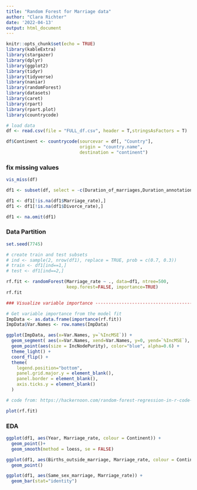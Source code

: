 ```yaml
---
title: "Random Forest for Marriage data"
author: "Clara Richter"
date: '2022-04-13'
output: html_document
---
```


```r
knitr::opts_chunk$set(echo = TRUE)
library(kableExtra)
library(stargazer)
library(dplyr)
library(ggplot2)
library(tidyr)
library(tidyverse)
library(naniar)
library(randomForest)
library(datasets)
library(caret)
library(rpart)
library(rpart.plot)
library(countrycode)
```

```r
# load data
df <- read.csv(file = "FULL_df.csv", header = T,stringsAsFactors = T)
```

```r
df$Continent <- countrycode(sourcevar = df[, "Country"],
                            origin = "country.name",
                            destination = "continent")

```


### fix missing values
```r
vis_miss(df)
```

```r
df1 <- subset(df, select = -c(Duration_of_marriages,Duration_annotation, Share_of_single_parent_families, Country))

df1 <- df1[!is.na(df1$Marriage_rate),]
df1 <- df1[!is.na(df1$Divorce_rate),]
```

```r
df1 <- na.omit(df1)
```


### Data Partition
```r
set.seed(7745)

# create train and test subsets
# ind <- sample(2, nrow(df1), replace = TRUE, prob = c(0.7, 0.3))
# train <- df1[ind==1,]
# test <- df1[ind==2,]
```


```r
rf.fit <- randomForest(Marriage_rate ~ ., data=df1, ntree=500,
                       keep.forest=FALSE, importance=TRUE)
rf.fit
```


```r
### Visualize variable importance ----------------------------------------------

# Get variable importance from the model fit
ImpData <- as.data.frame(importance(rf.fit))
ImpData$Var.Names <- row.names(ImpData)

ggplot(ImpData, aes(x=Var.Names, y=`%IncMSE`)) +
  geom_segment( aes(x=Var.Names, xend=Var.Names, y=0, yend=`%IncMSE`), color="skyblue") +
  geom_point(aes(size = IncNodePurity), color="blue", alpha=0.6) +
  theme_light() +
  coord_flip() +
  theme(
    legend.position="bottom",
    panel.grid.major.y = element_blank(),
    panel.border = element_blank(),
    axis.ticks.y = element_blank()
  )

# code from: https://hackernoon.com/random-forest-regression-in-r-code-and-interpretation

```

```r
plot(rf.fit)
```

### EDA

```r
ggplot(df1, aes(Year, Marriage_rate, colour = Continent)) + 
  geom_point()+ 
  geom_smooth(method = loess, se = FALSE)
```

```r
ggplot(df1, aes(Births_outside_marriage, Marriage_rate, colour = Continent)) + 
  geom_point()
```

```r
ggplot(df1, aes(Same_sex_marriage, Marriage_rate)) + 
  geom_bar(stat="identity")
```

